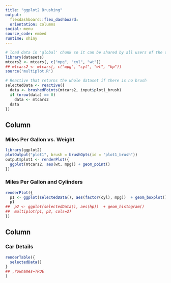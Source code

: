 ```yaml
---
title: "ggplot2 Brushing"
output: 
  flexdashboard::flex_dashboard:
  orientation: columns
social: menu
source_code: embed
runtime: shiny
---
```

  
```r
# load data in 'global' chunk so it can be shared by all users of the dashboard
library(datasets)
mtcars2 <- mtcars[, c("mpg", "cyl", "wt")]
## mtcars2 <- mtcars[, c("mpg", "cyl", "wt", "hp")]
source('multiplot.R')
```


```r
# Reactive that returns the whole dataset if there is no brush
selectedData <- reactive({
  data <- brushedPoints(mtcars2, input$plot1_brush)
  if (nrow(data) == 0)
    data <- mtcars2
  data
})
```

Column {data-width=650}
-----------------------------------------------------------------------
  
### Miles Per Gallon vs. Weight 
  
```r
library(ggplot2)
plotOutput("plot1", brush = brushOpts(id = "plot1_brush"))
output$plot1 <- renderPlot({
  ggplot(mtcars2, aes(wt, mpg)) + geom_point()
})
```

### Miles Per Gallon and Cylinders

```r
renderPlot({
  p1 <- ggplot(selectedData(), aes(factor(cyl), mpg))  + geom_boxplot()
  p1
##  p2 <- ggplot(selectedData(), aes(hp))  + geom_histogram()
##  multiplot(p1, p2, cols=2)
})
```

Column {data-width=350}
-----------------------------------------------------------------------
  
### Car Details 
  
```r
renderTable({
  selectedData()
}
## ,rownames=TRUE
)
```

